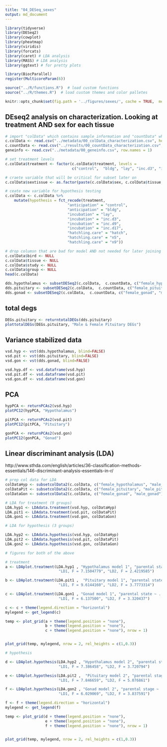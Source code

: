 ```yaml
---
title: "04_DESeq_sexes"
output: md_document
---
```


```r

library(tidyverse)
library(DESeq2)
library(cowplot)
library(pheatmap)
library(viridis)
library(forcats)
library(caret) # LDA analysis
library(MASS) # LDA analysis
library(ggtext) # for pretty plots

library(BiocParallel)
register(MulticoreParam(6))

source("../R/functions.R")  # load custom functions 
source("../R/themes.R")  # load custom themes and color palletes

knitr::opts_chunk$set(fig.path = '../figures/sexes/', cache = TRUE,  message=F, comment=FALSE, warning=FALSE)
```

## DEseq2 analysis on characterization. Looking at treatment AND sex for each tissue

```r
# import "colData" which contains sample information and "countData" which contains read counts
c.colData <- read.csv("../metadata/00_colData_characterization.csv", header = T, row.names = 1)
c.countData <- read.csv("../results/00_countData_characterization.csv", header = T, row.names = 1)
geneinfo <- read.csv("../metadata/00_geneinfo.csv", row.names = 1)

# set treatment levels
c.colData$treatment <- factor(c.colData$treatment, levels = 
                              c("control",  "bldg", "lay", "inc.d3", "inc.d9", "inc.d17", "hatch", "n5", "n9"))

# craete variable that will be critical for subset later on
c.colData$sextissue <- as.factor(paste(c.colData$sex, c.colData$tissue, sep = "_"))

# ceate new variable for hypothesis testing
c.colData <- c.colData %>%
    mutate(hypothesis = fct_recode(treatment,
                            "anticipation" = "control",
                            "anticipation" = "bldg",
                            "incubation" = "lay",
                            "incubation" = "inc.d3",
                            "incubation" = "inc.d9",
                            "incubation" = "inc.d17",
                            "hatchling.care" = "hatch",
                            "hatchling.care" = "n5",
                            "hatchling.care" = "n9"))

# drop columsn that are bad for model AND not needed for later joining
c.colData$bird <- NULL
c.colData$tissue <- NULL
c.colData$study <- NULL
c.colData$group <- NULL
head(c.colData)
```



```r
dds.hypothalamus <- subsetDESeq2(c.colData,  c.countData, c("female_hypothalamus","male_hypothalamus") )
dds.pituitary <- subsetDESeq2(c.colData,  c.countData, c("female_pituitary", "male_pituitary" ) )
dds.gonad <- subsetDESeq2(c.colData,  c.countData, c("female_gonad", "male_gonad") )
```


## total degs

```r
DEGs.pituitary <- returntotalDEGs(dds.pituitary)
plottotalDEGs(DEGs.pituitary, "Male & Female Pituitary DEGs")
```

## Variance stabilized data

```r
vsd.hyp <- vst(dds.hypothalamus, blind=FALSE) 
vsd.pit <- vst(dds.pituitary, blind=FALSE) 
vsd.gon <- vst(dds.gonad, blind=FALSE) 

vsd.hyp.df <- vsd.dataframe(vsd.hyp) 
vsd.pit.df <- vsd.dataframe(vsd.pit) 
vsd.gon.df <- vsd.dataframe(vsd.gon) 
```

## PCA

```r
hypPCA <- returnPCAs2(vsd.hyp)
plotPC12(hypPCA, "Hypothalamus")

pitPCA <- returnPCAs2(vsd.pit)
plotPC12(pitPCA, "Pituitary")

gonPCA <- returnPCAs2(vsd.gon)
plotPC12(gonPCA, "Gonad")
```


## Linear discriminant analysis (LDA)

http://www.sthda.com/english/articles/36-classification-methods-essentials/146-discriminant-analysis-essentials-in-r/


```r
# prep col data for LDA
colDataHyp <- subsetcolData2(c.colData, c("female_hypothalamus", "male_hypothalamus"))
colDataPit <- subsetcolData2(c.colData, c("female_pituitary", "male_pituitary"))
colDataGon <- subsetcolData2(c.colData, c("female_gonad", "male_gonad"))

# LDA for treatment (9 groups)
LDA.hyp1 <- LDAdata.treatment(vsd.hyp, colDataHyp)
LDA.pit1 <- LDAdata.treatment(vsd.pit, colDataPit)
LDA.gon1 <- LDAdata.treatment(vsd.gon, colDataGon)

# LDA for hypothesis (3 groups)

LDA.hyp2 <- LDAdata.hypothesis(vsd.hyp, colDataHyp)
LDA.pit2 <- LDAdata.hypothesis(vsd.pit, colDataPit)
LDA.gon2 <- LDAdata.hypothesis(vsd.gon, colDataGon)

```

```r

# figures for both of the above

# treatment
a <- LDAplot.treatment(LDA.hyp1 , "Hypothalamus model 1", "parental state ~ .  0.277 pred. acc.",
                        "LD1, F = 7.1504779", "LD2, F = 2.4219585")

b <- LDAplot.treatment(LDA.pit1 ,  "Pituitary model 1", "parental state ~ .  0.405 pred. acc.",
                        "LD1, F = 9.6144160", "LD2, F = 3.7773314")

c <- LDAplot.treatment(LDA.gon1 , "Gonad model 1", "parental state ~ .  has 0.297 pred. acc.",
                        "LD1, F = 6.137500", "LD2, F = 3.320437")

c <- c + theme(legend.direction = "horizontal")
mylegend <- get_legend(c)

temp <- plot_grid(a + theme(legend.position = "none"),
                  b + theme(legend.position = "none"),
                  c + theme(legend.position = "none"), nrow = 1)


plot_grid(temp, mylegend, nrow = 2, rel_heights = c(1,0.3))

# hypothesis

d <- LDAplot.hypothesis(LDA.hyp2 , "Hypothalamus model 2", "parental stage ~ .  0.432 pred. acc.",
                        "LD1, F = 7.386458", "LD2, F = 3.720794")

e <- LDAplot.hypothesis(LDA.pit2 ,  "Pituitary model 2", "parental stage ~ .  0.473 pred. acc.",
                        "LD1, F = 7.846659", "LD2, F = 5.076861")

f <- LDAplot.hypothesis(LDA.gon2 , "Gonad model 2", "parental stage ~ .  has 0.368 pred. acc.",
                        "LD1, F = 6.029069", "LD2, F = 3.837591")

f <- f + theme(legend.direction = "horizontal")
mylegend <- get_legend(f)

temp <- plot_grid(d + theme(legend.position = "none"),
                  e + theme(legend.position = "none"),
                  f + theme(legend.position = "none"), nrow = 1)


plot_grid(temp, mylegend, nrow = 2, rel_heights = c(1,0.3))
```




